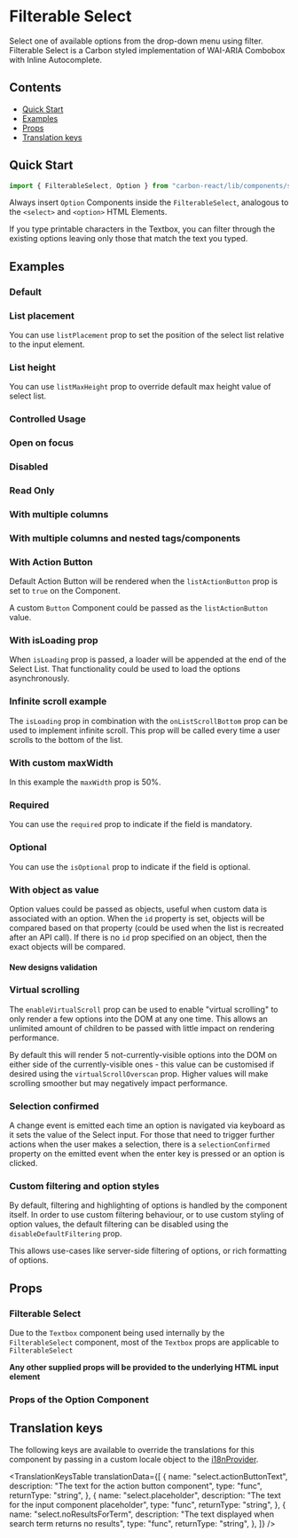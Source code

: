 

<Meta title="Select/Filterable" of={FilterableSelectStories} />

# Filterable Select

Select one of available options from the drop-down menu using filter.
Filterable Select is a Carbon styled implementation of WAI-ARIA Combobox with Inline Autocomplete.

## Contents

- [Quick Start](#quick-start)
- [Examples](#examples)
- [Props](#props)
- [Translation keys](#translation-keys)

## Quick Start

```javascript
import { FilterableSelect, Option } from "carbon-react/lib/components/select";
```

Always insert `Option` Components inside the `FilterableSelect`, analogous to the `<select>` and `<option>` HTML Elements.

If you type printable characters in the Textbox, you can filter through the existing options leaving only those that match the text you typed.

## Examples

### Default

<Canvas of={FilterableSelectStories.Default} />

### List placement

You can use `listPlacement` prop to set the position of the select list relative to the input element.

<Canvas of={FilterableSelectStories.ListPlacement} />

### List height

You can use `listMaxHeight` prop to override default max height value of select list.

<Canvas of={FilterableSelectStories.ListHeight} />

### Controlled Usage

<Canvas of={FilterableSelectStories.Controlled} />

### Open on focus

<Canvas of={FilterableSelectStories.OpenOnFocus} />

### Disabled

<Canvas of={FilterableSelectStories.Disabled} />

### Read Only

<Canvas of={FilterableSelectStories.Readonly} />

### With multiple columns

<Canvas of={FilterableSelectStories.WithMultipleColumns} />

### With multiple columns and nested tags/components

<Canvas of={FilterableSelectStories.WithMultipleColumnsAndNested} />

### With Action Button

Default Action Button will be rendered when the `listActionButton` prop is set to `true` on the Component.

A custom `Button` Component could be passed as the `listActionButton` value.

<Canvas of={FilterableSelectStories.WithActionButton} />

### With isLoading prop

When `isLoading` prop is passed, a loader will be appended at the end of the Select List. That functionality could be used to load the options asynchronously.

<Canvas of={FilterableSelectStories.WithIsLoadingProp} />

### Infinite scroll example

The `isLoading` prop in combination with the `onListScrollBottom` prop can be used to implement infinite scroll.
This prop will be called every time a user scrolls to the bottom of the list.

<Canvas of={FilterableSelectStories.WithInfiniteScroll} />

### With custom maxWidth

In this example the `maxWidth` prop is 50%.

<Canvas of={FilterableSelectStories.WithCustomMaxWidth} />

### Required

You can use the `required` prop to indicate if the field is mandatory.

<Canvas of={FilterableSelectStories.Required} />

### Optional

You can use the `isOptional` prop to indicate if the field is optional.

<Canvas of={FilterableSelectStories.IsOptional} />

### With object as value

Option values could be passed as objects, useful when custom data is associated with an option.
When the `id` property is set, objects will be compared based on that property (could be used when the list is recreated after an API call).
If there is no `id` prop specified on an object, then the exact objects will be compared.

<Canvas of={FilterableSelectStories.WithObjectAsValue} />

#### New designs validation

<Canvas of={FilterableSelectStories.ValidationsStringNewDesign} />

### Virtual scrolling

The `enableVirtualScroll` prop can be used to enable "virtual scrolling" to only render a few options into the DOM at any one time.
This allows an unlimited amount of children to be passed with little impact on rendering performance.

By default this will render 5 not-currently-visible options into the DOM on either side of the currently-visible ones - this value can
be customised if desired using the `virtualScrollOverscan` prop. Higher values will make scrolling smoother but may negatively impact performance.

<Canvas of={FilterableSelectStories.Virtualised} />

### Selection confirmed

A change event is emitted each time an option is navigated via keyboard as it sets the value of the
Select input. For those that need to trigger further actions when the user makes a selection, there is
a `selectionConfirmed` property on the emitted event when the enter key is pressed or an option is clicked.

<Canvas of={FilterableSelectStories.SelectionConfirmedStory} />

### Custom filtering and option styles

By default, filtering and highlighting of options is handled by the component itself. In order to use custom filtering behaviour, or to use custom styling of option values, the
default filtering can be disabled using the `disableDefaultFiltering` prop.

This allows use-cases like server-side filtering of options, or rich formatting of options.

<Canvas of={FilterableSelectStories.CustomFilterAndOptionStyle} />

## Props

### Filterable Select

<ArgTypes of={FilterableSelectStories} />

Due to the `Textbox` component being used internally by the `FilterableSelect` component, most of the `Textbox` props are applicable to `FilterableSelect`

<ArgTypes of={SelectTextboxStories} />

**Any other supplied props will be provided to the underlying HTML input element**

### Props of the Option Component

<ArgTypes of={OptionStories} />

## Translation keys

The following keys are available to override the translations for this component by passing in a custom locale object to the
[i18nProvider](../?path=/docs/documentation-i18n--docs).

<TranslationKeysTable
  translationData={[
    {
      name: "select.actionButtonText",
      description: "The text for the action button component",
      type: "func",
      returnType: "string",
    },
    {
      name: "select.placeholder",
      description: "The text for the input component placeholder",
      type: "func",
      returnType: "string",
    },
    {
      name: "select.noResultsForTerm",
      description: "The text displayed when search term returns no results",
      type: "func",
      returnType: "string",
    },
  ]}
/>
